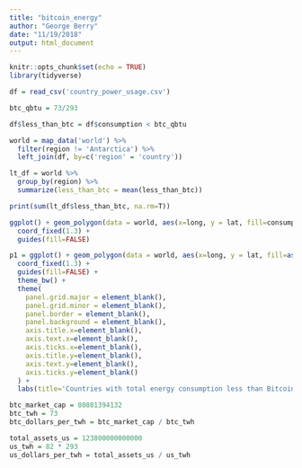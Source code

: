 ```yaml
---
title: "bitcoin_energy"
author: "George Berry"
date: "11/19/2018"
output: html_document
---
```


```r
knitr::opts_chunk$set(echo = TRUE)
library(tidyverse)
```

```r
df = read_csv('country_power_usage.csv')

btc_qbtu = 73/293

df$less_than_btc = df$consumption < btc_qbtu

world = map_data('world') %>%
  filter(region != 'Antarctica') %>%
  left_join(df, by=c('region' = 'country'))

lt_df = world %>%
  group_by(region) %>%
  summarize(less_than_btc = mean(less_than_btc))

print(sum(lt_df$less_than_btc, na.rm=T))
```

```r
ggplot() + geom_polygon(data = world, aes(x=long, y = lat, fill=consumption, group = group)) + 
  coord_fixed(1.3) +
  guides(fill=FALSE)
```


```r

p1 = ggplot() + geom_polygon(data = world, aes(x=long, y = lat, fill=as.integer(production < 73/293), group = group)) + 
  coord_fixed(1.3) +
  guides(fill=FALSE) +
  theme_bw() +
  theme(
    panel.grid.major = element_blank(),
    panel.grid.minor = element_blank(),
    panel.border = element_blank(),
    panel.background = element_blank(),
    axis.title.x=element_blank(),
    axis.text.x=element_blank(),
    axis.ticks.x=element_blank(),
    axis.title.y=element_blank(),
    axis.text.y=element_blank(),
    axis.ticks.y=element_blank()
  ) +
  labs(title='Countries with total energy consumption less than Bitcoin mining')
```


```r
btc_market_cap = 80881394132
btc_twh = 73
btc_dollars_per_twh = btc_market_cap / btc_twh

total_assets_us = 123800000000000
us_twh = 82 * 293
us_dollars_per_twh = total_assets_us / us_twh
```